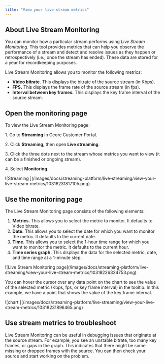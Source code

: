 ---
title: "View your live stream metrics"
---

## About Live Stream Monitoring

You can monitor how a particular stream performs using _Live Stream Monitoring_. This tool provides metrics that can help you observe the performance of a stream and detect and resolve issues as they happen or retrospectively (i.e., once the stream has ended). These data are stored for a year for recordkeeping purposes.

Live Stream Monitoring allows you to monitor the following metrics:

  * **Video bitrate.** This displays the bitrate of the source stream (in Kbps).
  * **FPS.** This displays the frame rate of the source stream (in fps).
  * **Interval between key frames.** This displays the key frame interval of the source stream.



## Open the monitoring page

To view the Live Stream Monitoring page:

1\. Go to **Streaming** in Gcore Customer Portal.

2\. Click **Streaming**, then open **Live streaming**.

3\. Click the three dots next to the stream whose metrics you want to view (it can be a finished or ongoing stream).

4\. Select **Monitoring**.


<Frame>![Streaming ](/images/docs/streaming-platform/live-streaming/view-your-live-stream-metrics/10318231817105.png)</Frame>



## Use the monitoring page

The Live Stream Monitoring page consists of the following elements:

  1. **Metrics.** This allows you to select the metric to monitor. It defaults to Video bitrate.
  2. **Date.** This allows you to select the date for which you want to monitor the metric. It defaults to the current date.
  3. **Time.** This allows you to select the 1-hour time range for which you want to monitor the metric. It defaults to the current hour.
  4. **Time series graph.** This displays the data for the selected metric, date, and time range at a 1-minute step.


<Frame>![Live Stream Monitoring page](/images/docs/streaming-platform/live-streaming/view-your-live-stream-metrics/10318226324753.png)</Frame>



You can hover the cursor over any data point on the chart to see the value of the selected metric (Kbps, fps, or key frame interval) in the tooltip. In this example, we have a point that shows the value of the key frame interval.


<Frame>![chart ](/images/docs/streaming-platform/live-streaming/view-your-live-stream-metrics/10318231896465.png)</Frame>



## Use stream metrics to troubleshoot

Live Stream Monitoring can be useful in debugging issues that originate at the source stream. For example, you see an unstable bitrate, too many key frames, or gaps in the graph. This indicates that there might be some missing or dropped frames with the source. You can then check your source and start working on the problem.